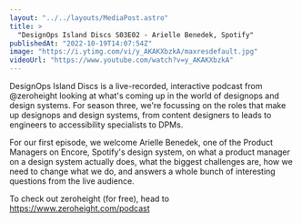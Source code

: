 ```yaml
---
layout: "../../layouts/MediaPost.astro"
title: >
  "DesignOps Island Discs S03E02 - Arielle Benedek, Spotify"
publishedAt: "2022-10-19T14:07:54Z"
image: "https://i.ytimg.com/vi/y_AKAKXbzkA/maxresdefault.jpg"
videoUrl: "https://www.youtube.com/watch?v=y_AKAKXbzkA"
---
```


DesignOps Island Discs is a live-recorded, interactive podcast from @zeroheight looking at what's coming up in the world of designops and design systems. For season three, we're focussing on the roles that make up designops and design systems, from content designers to leads to engineers to accessibility specialists to DPMs.

For our first episode, we welcome Arielle Benedek, one of the Product Managers on Encore, Spotify's design system, on what a product manager on a design system actually does, what the biggest challenges are, how we need to change what we do, and answers a whole bunch of interesting questions from the live audience.

To check out zeroheight (for free), head to https://www.zeroheight.com/podcast
